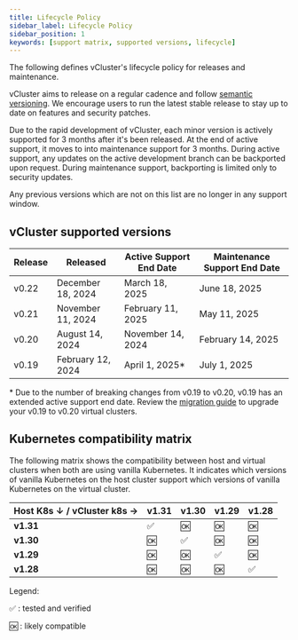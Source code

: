 ```yaml
---
title: Lifecycle Policy
sidebar_label: Lifecycle Policy
sidebar_position: 1
keywords: [support matrix, supported versions, lifecycle]
---
```


The following defines vCluster's lifecycle policy for releases and maintenance.

vCluster aims to release on a regular cadence and follow [semantic versioning](https://semver.org/). We encourage users to run the latest stable release
to stay up to date on features and security patches.

Due to the rapid development of vCluster, each minor version is actively supported for 3 months after it's been released. At the end of
active support, it moves to into maintenance support for 3 months. During active support, any updates on the active development branch can 
be backported upon request. During maintenance support, backporting is limited only to security updates.

Any previous versions which are not on this list are no longer in any support window.

## vCluster supported versions

| Release | Released | Active Support End Date | Maintenance Support End Date |
|---|---|---|---|
| v0.22 | December 18, 2024 | March 18, 2025 | June 18, 2025 |
| v0.21 | November 11, 2024 | February 11, 2025 | May 11, 2025 |
| v0.20 | August 14, 2024 | November 14, 2024 | February 14, 2025 |
| v0.19 | February 12, 2024 | April 1, 2025* | July 1, 2025 |

\* Due to the number of breaking changes from v0.19 to v0.20, v0.19 has an extended active support end date. Review the [migration guide](../../reference/migrations/0-20-migration.mdx) to upgrade your v0.19 to v0.20 virtual clusters.


## Kubernetes compatibility matrix

The following matrix shows the compatibility between host and virtual clusters when both are using vanilla Kubernetes. It indicates which versions of vanilla Kubernetes on the host cluster support which versions of vanilla Kubernetes on the virtual cluster.


| Host K8s ↓ / vCluster k8s → | v1.31 | v1.30 | v1.29 | v1.28 |
|-----------------------------|-------|-------|-------|-------|
| **v1.31**                   | ✅    | 🆗     | 🆗    | 🆗    |
| **v1.30**                   | 🆗    | ✅     | 🆗    | 🆗    |
| **v1.29**                   | 🆗    | 🆗     | ✅    | 🆗    |
| **v1.28**                   | 🆗    | 🆗     | 🆗    | ✅    |



Legend:

✅ : tested and verified

🆗 : likely compatible
